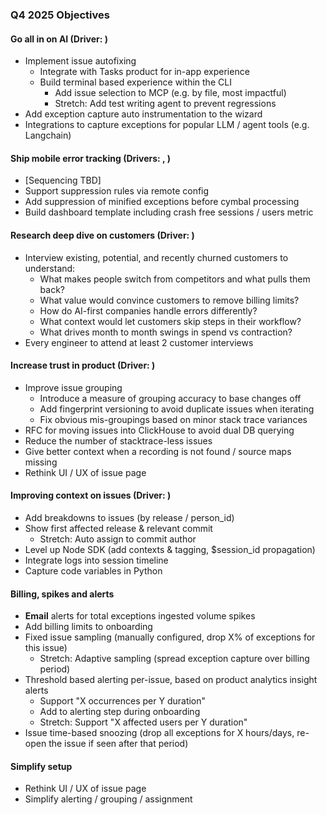 ### Q4 2025 Objectives

#### Go all in on AI (Driver: <TeamMember name="David Newell" />)
* Implement issue autofixing
  * Integrate with Tasks product for in-app experience
  * Build terminal based experience within the CLI
    * Add issue selection to MCP (e.g. by file, most impactful)
    * Stretch: Add test writing agent to prevent regressions
* Add exception capture auto instrumentation to the wizard
* Integrations to capture exceptions for popular LLM / agent tools (e.g. Langchain)

#### Ship mobile error tracking (Drivers: <TeamMember name="Oliver Browne" />, <TeamMember name="Manoel Aranda Neto" />)
* [Sequencing TBD]
* Support suppression rules via remote config
* Add suppression of minified exceptions before cymbal processing
* Build dashboard template including crash free sessions / users metric

#### Research deep dive on customers (Driver: <TeamMember name="Cory Slater" />)
* Interview existing, potential, and recently churned customers to understand:
  * What makes people switch from competitors and what pulls them back?
  * What value would convince customers to remove billing limits?
  * How do AI-first companies handle errors differently?
  * What context would let customers skip steps in their workflow? 
  * What drives month to month swings in spend vs contraction?
* Every engineer to attend at least 2 customer interviews

#### Increase trust in product (Driver: <TeamMember name="Hugues Pouillot" />)
* Improve issue grouping
  * Introduce a measure of grouping accuracy to base changes off
  * Add fingerprint versioning to avoid duplicate issues when iterating
  * Fix obvious mis-groupings based on minor stack trace variances
* RFC for moving issues into ClickHouse to avoid dual DB querying
* Reduce the number of stacktrace-less issues
* Give better context when a recording is not found / source maps missing
* Rethink UI / UX of issue page

#### Improving context on issues  (Driver: <TeamMember name="Aleksander Błaszkiewicz" />)
* Add breakdowns to issues (by release / person_id)
* Show first affected release & relevant commit
  * Stretch: Auto assign to commit author
* Level up Node SDK (add contexts & tagging, $session_id propagation)
* Integrate logs into session timeline
* Capture code variables in Python

#### Billing, spikes and alerts
* **Email** alerts for total exceptions ingested volume spikes
* Add billing limits to onboarding
* Fixed issue sampling (manually configured, drop X% of exceptions for this issue)
  * Stretch: Adaptive sampling (spread exception capture over billing period)
* Threshold based alerting per-issue, based on product analytics insight alerts
  * Support "X occurrences per Y duration"
  * Add to alerting step during onboarding
  * Stretch: Support "X affected users per Y duration"
* Issue time-based snoozing (drop all exceptions for X hours/days, re-open the issue if seen after that period)

#### Simplify setup
- Rethink UI / UX of issue page
- Simplify alerting / grouping / assignment
